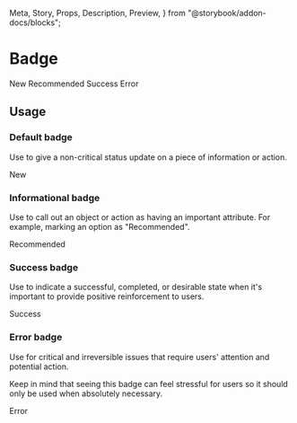   Meta,
  Story,
  Props,
  Description,
  Preview,
} from "@storybook/addon-docs/blocks";

<Meta title="Components | Images and icons / Badge" component={Badge} />

# Badge

<Description of={Badge} />

<Preview withToolbar>
  <Story name="Example">
    <Stack distribution="equalSpacing">
      <Badge>New</Badge>
      <Badge status="info">Recommended</Badge>
      <Badge status="success">Success</Badge>
      <Badge status="error">Error</Badge>
    </Stack>
  </Story>
</Preview>

<Props of={Badge} />

## Usage

### Default badge

Use to give a non-critical status update on a piece of information or action.

<Preview>
  <Story name="Default">
    <Badge>New</Badge>
  </Story>
</Preview>

### Informational badge

Use to call out an object or action as having an important attribute. For example, marking
an option as "Recommended".

<Preview>
  <Story name="Informational">
    <Badge status="info">Recommended</Badge>
  </Story>
</Preview>

### Success badge

Use to indicate a successful, completed, or desirable state when it's important to provide
positive reinforcement to users.

<Preview>
  <Story name="Success">
    <Badge status="success">Success</Badge>
  </Story>
</Preview>

### Error badge

Use for critical and irreversible issues that require users' attention and potential
action.

Keep in mind that seeing this badge can feel stressful for users so it should only be used
when absolutely necessary.

<Preview>
  <Story name="Error">
    <Badge status="error">Error</Badge>
  </Story>
</Preview>
